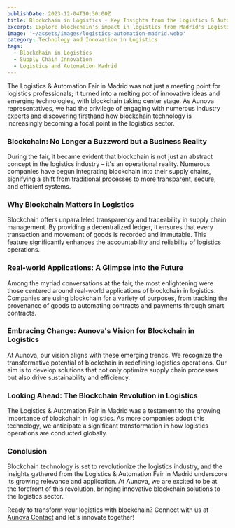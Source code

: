 ```yaml
---
publishDate: 2023-12-04T10:30:00Z
title: Blockchain in Logistics - Key Insights from the Logistics & Automation Fair in Madrid
excerpt: Explore blockchain's impact in logistics from Madrid's Logistics & Automation Fair insights.
image: '~/assets/images/logistics-automation-madrid.webp'
category: Technology and Innovation in Logistics
tags:
  - Blockchain in Logistics
  - Supply Chain Innovation
  - Logistics and Automation Madrid
---
```


The Logistics & Automation Fair in Madrid was not just a meeting point for logistics professionals; it turned into a melting pot of innovative ideas and emerging technologies, with blockchain taking center stage. As Aunova representatives, we had the privilege of engaging with numerous industry experts and discovering firsthand how blockchain technology is increasingly becoming a focal point in the logistics sector.

### Blockchain: No Longer a Buzzword but a Business Reality

During the fair, it became evident that blockchain is not just an abstract concept in the logistics industry – it's an operational reality. Numerous companies have begun integrating blockchain into their supply chains, signifying a shift from traditional processes to more transparent, secure, and efficient systems.

### Why Blockchain Matters in Logistics

Blockchain offers unparalleled transparency and traceability in supply chain management. By providing a decentralized ledger, it ensures that every transaction and movement of goods is recorded and immutable. This feature significantly enhances the accountability and reliability of logistics operations.

### Real-world Applications: A Glimpse into the Future

Among the myriad conversations at the fair, the most enlightening were those centered around real-world applications of blockchain in logistics. Companies are using blockchain for a variety of purposes, from tracking the provenance of goods to automating contracts and payments through smart contracts.

### Embracing Change: Aunova's Vision for Blockchain in Logistics

At Aunova, our vision aligns with these emerging trends. We recognize the transformative potential of blockchain in redefining logistics operations. Our aim is to develop solutions that not only optimize supply chain processes but also drive sustainability and efficiency.

### Looking Ahead: The Blockchain Revolution in Logistics

The Logistics & Automation Fair in Madrid was a testament to the growing importance of blockchain in logistics. As more companies adopt this technology, we anticipate a significant transformation in how logistics operations are conducted globally.

### Conclusion

Blockchain technology is set to revolutionize the logistics industry, and the insights gathered from the Logistics & Automation Fair in Madrid underscore its growing relevance and application. At Aunova, we are excited to be at the forefront of this revolution, bringing innovative blockchain solutions to the logistics sector.

Ready to transform your logistics with blockchain? Connect with us at [Aunova Contact](/contact) and let's innovate together!
